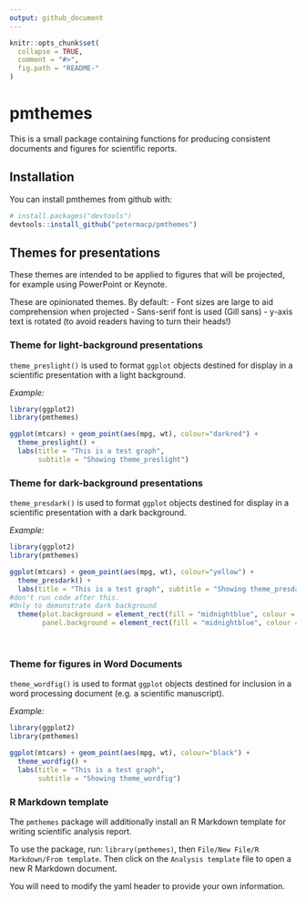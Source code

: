 ```yaml
---
output: github_document
---
```


<!-- README.md is generated from README.Rmd. Please edit that file -->

```r
knitr::opts_chunk$set(
  collapse = TRUE,
  comment = "#>",
  fig.path = "README-"
)
```

# pmthemes

This is a small package containing functions for producing consistent documents and figures for scientific reports.

## Installation

You can install pmthemes from github with:

```r
# install.packages("devtools")
devtools::install_github("petermacp/pmthemes")
```


## Themes for presentations

These themes are intended to be applied to figures that will be projected, for example using PowerPoint or Keynote.

These are opinionated themes. By default:
 - Font sizes are large to aid comprehension when projected
 - Sans-serif font is used (Gill sans)
 - y-axis text is rotated (to avoid readers having to turn their heads!)

### Theme for light-background presentations

`theme_preslight()` is used to format `ggplot` objects destined for display in a scientific presentation with a light background. 

*Example:*

```r
library(ggplot2)
library(pmthemes)

ggplot(mtcars) + geom_point(aes(mpg, wt), colour="darkred") + 
  theme_preslight() + 
  labs(title = "This is a test graph", 
       subtitle = "Showing theme_preslight")
```


### Theme for dark-background presentations

`theme_presdark()` is used to format `ggplot` objects destined for display in a scientific presentation with a dark background. 

*Example:*


```r
library(ggplot2)
library(pmthemes)

ggplot(mtcars) + geom_point(aes(mpg, wt), colour="yellow") + 
  theme_presdark() + 
  labs(title = "This is a test graph", subtitle = "Showing theme_presdark") +
#don't run code after this. 
#Only to demonstrate dark background
  theme(plot.background = element_rect(fill = "midnightblue", colour = NA),
        panel.background = element_rect(fill = "midnightblue", colour = NA))

```
<br>

### Theme for figures in Word Documents

`theme_wordfig()` is used to format `ggplot` objects destined for inclusion in a word processing document (e.g. a scientific manuscript). 

*Example:*

```r
library(ggplot2)
library(pmthemes)

ggplot(mtcars) + geom_point(aes(mpg, wt), colour="black") + 
  theme_wordfig() + 
  labs(title = "This is a test graph", 
       subtitle = "Showing theme_wordfig")
```

### R Markdown template

The `pmthemes` package will additionally install an R Markdown template for writing scientific analysis report. 

To use the package, run: `library(pmthemes)`, then `File/New File/R Markdown/From template`. Then click on the `Analysis template` file to open a new R Markdown document.

You will need to modify the yaml header to provide your own information.